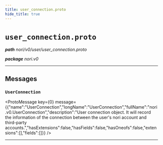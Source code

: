 ```yaml
---
title: user_connection.proto
hide_title: true
---
```



# `user_connection.proto`
_**path** nori/v0/user/user_connection.proto_

_**package** nori.v0_



---

## Messages


### `UserConnection`
<ProtoMessage key={0} message={{"name":"UserConnection","longName":"UserConnection","fullName":"nori.v0.UserConnection","description":"User connection object. It will record the information of the connection between the user's nori account and third-party accounts.","hasExtensions":false,"hasFields":false,"hasOneofs":false,"extensions":[],"fields":[]}} />

---


  
